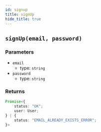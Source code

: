```yaml
---
id: signup
title: signUp
hide_title: true
---
```


## ``signUp(email, password)``

### Parameters
- ``email``
  - type: ``string``
- ``password``
  - type: ``string``

### Returns
```ts
Promise<{
    status: "OK";
    user: User;
} | {
    status: "EMAIL_ALREADY_EXISTS_ERROR";
}>
```

